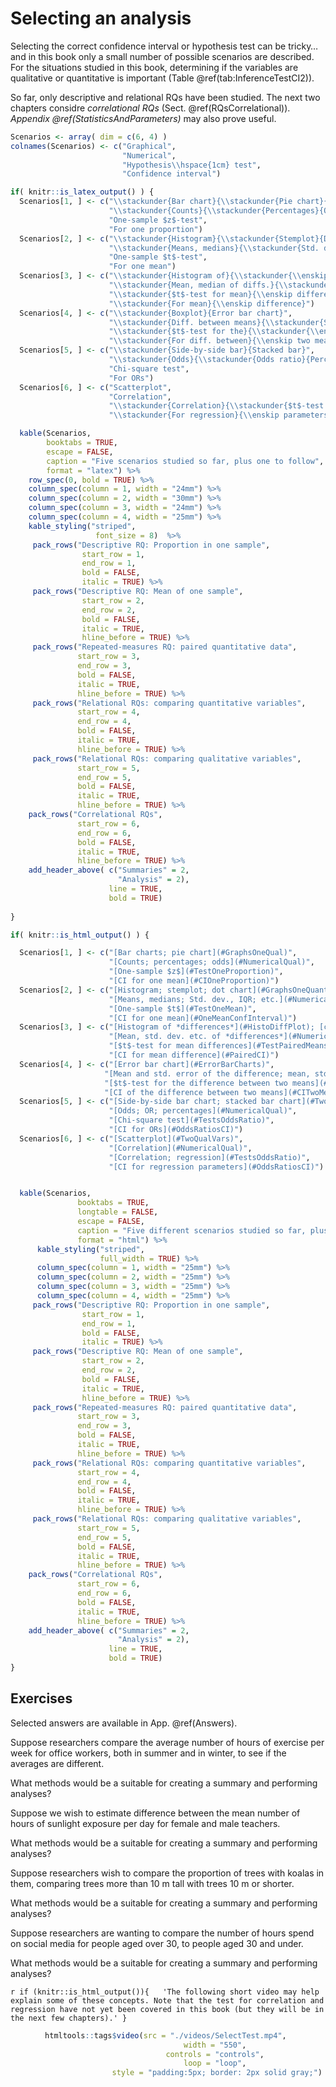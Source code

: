 # Selecting an analysis {#SelectTest}
\index{Hypothesis testing!selecting}\index{Confidence intervals!selecting}

Selecting the correct confidence interval or hypothesis test can be tricky... and in this book only a small number of possible scenarios are described.
For the situations studied in this book, determining if the variables are qualitative or quantitative is important (Table\ \@ref(tab:InferenceTestCI2)).

So far,  only descriptive and relational RQs have been studied.
The next two chapters considre *correlational RQs* (Sect.\ \@ref(RQsCorrelational)).
*Appendix\ \@ref(StatisticsAndParameters)* may also prove useful.





```r
Scenarios <- array( dim = c(6, 4) )
colnames(Scenarios) <- c("Graphical",
                         "Numerical",
                         "Hypothesis\\hspace{1cm} test",
                         "Confidence interval")

if( knitr::is_latex_output() ) {
  Scenarios[1, ] <- c("\\stackunder{Bar chart}{\\stackunder{Pie chart}{Dotchart}}",
                      "\\stackunder{Counts}{\\stackunder{Percentages}{Odds}}",
                      "One-sample $z$-test",
                      "For one proportion")
  Scenarios[2, ] <- c("\\stackunder{Histogram}{\\stackunder{Stemplot}{Dot chart}}",
                      "\\stackunder{Means, medians}{\\stackunder{Std. dev., IQR}{Outliers, etc.}}",
                      "One-sample $t$-test",
                      "For one mean")
  Scenarios[3, ] <- c("\\stackunder{Histogram of}{\\stackunder{\\enskip differences}{Case-profile}}",
                      "\\stackunder{Mean, median of diffs.}{\\stackunder{Std. dev., IQR of diffs.}{Outliers, etc.}}",
                      "\\stackunder{$t$-test for mean}{\\enskip differences}",
                      "\\stackunder{For mean}{\\enskip difference}")
  Scenarios[4, ] <- c("\\stackunder{Boxplot}{Error bar chart}",
                      "\\stackunder{Diff. between means}{\\stackunder{Std. err. of difference}{Summary of both groups}}",
                      "\\stackunder{$t$-test for the}{\\stackunder{\\enskip difference between}{\\enskip two means}}",
                      "\\stackunder{For diff. between}{\\enskip two means}")
  Scenarios[5, ] <- c("\\stackunder{Side-by-side bar}{Stacked bar}",
                      "\\stackunder{Odds}{\\stackunder{Odds ratio}{Percentages}}",
                      "Chi-square test",
                      "For ORs")
  Scenarios[6, ] <- c("Scatterplot",
                      "Correlation",
                      "\\stackunder{Correlation}{\\stackunder{$t$-test for regression}{\\enskip parameters}}",
                      "\\stackunder{For regression}{\\enskip parameters}")

  kable(Scenarios,
        booktabs = TRUE,
        escape = FALSE,
        caption = "Five scenarios studied so far, plus one to follow",
        format = "latex") %>%
    row_spec(0, bold = TRUE) %>%
    column_spec(column = 1, width = "24mm") %>%
    column_spec(column = 2, width = "30mm") %>%
    column_spec(column = 3, width = "24mm") %>%
    column_spec(column = 4, width = "25mm") %>%
    kable_styling("striped",
                   font_size = 8)  %>%
     pack_rows("Descriptive RQ: Proportion in one sample",
                start_row = 1,
                end_row = 1,
                bold = FALSE,
                italic = TRUE) %>%
     pack_rows("Descriptive RQ: Mean of one sample",
                start_row = 2,
                end_row = 2,
                bold = FALSE,
                italic = TRUE,
                hline_before = TRUE) %>%
     pack_rows("Repeated-measures RQ: paired quantitative data",
               start_row = 3,
               end_row = 3,
               bold = FALSE,
               italic = TRUE,
               hline_before = TRUE) %>%
     pack_rows("Relational RQs: comparing quantitative variables",
               start_row = 4,
               end_row = 4,
               bold = FALSE,
               italic = TRUE,
               hline_before = TRUE) %>%
     pack_rows("Relational RQs: comparing qualitative variables",
               start_row = 5,
               end_row = 5,
               bold = FALSE,
               italic = TRUE,
               hline_before = TRUE) %>%
    pack_rows("Correlational RQs",
               start_row = 6,
               end_row = 6,
               bold = FALSE,
               italic = TRUE,
               hline_before = TRUE) %>%
    add_header_above( c("Summaries" = 2,
                        "Analysis" = 2),
                      line = TRUE,
                      bold = TRUE)
    
}

if( knitr::is_html_output() ) {

  Scenarios[1, ] <- c("[Bar charts; pie chart](#GraphsOneQual)",
                      "[Counts; percentages; odds](#NumericalQual)",
                      "[One-sample $z$](#TestOneProportion)",
                      "[CI for one mean](#CIOneProportion)")
  Scenarios[2, ] <- c("[Histogram; stemplot; dot chart](#GraphsOneQuant)",
                      "[Means, medians; Std. dev., IQR; etc.](#NumericalQuant)",
                      "[One-sample $t$](#TestOneMean)",
                      "[CI for one mean](#OneMeanConfInterval)")
  Scenarios[3, ] <- c("[Histogram of *differences*](#HistoDiffPlot); [case-profile](#CaseProfilePlot)",
                      "[Mean, std. dev. etc. of *differences*](#NumericalQuant)",
                      "[$t$-test for mean differences](#TestPairedMeans)",
                      "[CI for mean difference](#PairedCI)")
  Scenarios[4, ] <- c("[Error bar chart](#ErrorBarCharts)",
                     "[Mean and std. error of the difference; mean, std. dev. etc. of *each* group](#NumericalQuant)",
                     "[$t$-test for the difference between two means](#TestTwoMeans)",
                     "[CI of the difference between two means](#CITwoMeans)")
  Scenarios[5, ] <- c("[Side-by-side bar chart; stacked bar chart](#TwoQualVars)",
                      "[Odds; OR; percentages](#NumericalQual)",
                      "[Chi-square test](#TestsOddsRatio)",
                      "[CI for ORs](#OddsRatiosCI)")
  Scenarios[6, ] <- c("[Scatterplot](#TwoQualVars)",
                      "[Correlation](#NumericalQual)",
                      "[Correlation; regression](#TestsOddsRatio)",
                      "[CI for regression parameters](#OddsRatiosCI)")


  kable(Scenarios,
               booktabs = TRUE,
               longtable = FALSE,
               escape = FALSE,
               caption = "Five different scenarios studied so far, plus one to follow",
               format = "html") %>%
      kable_styling("striped",
                    full_width = TRUE) %>%
      column_spec(column = 1, width = "25mm") %>%
      column_spec(column = 2, width = "25mm") %>%
      column_spec(column = 3, width = "25mm") %>%
      column_spec(column = 4, width = "25mm") %>%
     pack_rows("Descriptive RQ: Proportion in one sample",
                start_row = 1,
                end_row = 1,
                bold = FALSE,
                italic = TRUE) %>%
     pack_rows("Descriptive RQ: Mean of one sample",
                start_row = 2,
                end_row = 2,
                bold = FALSE,
                italic = TRUE,
                hline_before = TRUE) %>%
     pack_rows("Repeated-measures RQ: paired quantitative data",
               start_row = 3,
               end_row = 3,
               bold = FALSE,
               italic = TRUE,
               hline_before = TRUE) %>%
     pack_rows("Relational RQs: comparing quantitative variables",
               start_row = 4,
               end_row = 4,
               bold = FALSE,
               italic = TRUE,
               hline_before = TRUE) %>%
     pack_rows("Relational RQs: comparing qualitative variables",
               start_row = 5,
               end_row = 5,
               bold = FALSE,
               italic = TRUE,
               hline_before = TRUE) %>%
    pack_rows("Correlational RQs",
               start_row = 6,
               end_row = 6,
               bold = FALSE,
               italic = TRUE,
               hline_before = TRUE) %>%
    add_header_above( c("Summaries" = 2,
                        "Analysis" = 2),
                      line = TRUE,
                      bold = TRUE)
}

```






<!-- ```{r InferenceTestCI} -->
<!-- Scenarios <- array( dim = c(6, 5) ) -->
<!-- colnames(Scenarios) <- c("Scenario", -->
<!--                          "Graphical", -->
<!--                          "Numerical", -->
<!--                          "\\stackunder{Hypothesis}{test}", -->
<!--                          "\\stackunder{Confidence}{interval}") -->


<!-- if( knitr::is_latex_output() ) { -->
<!--   Scenarios[1, ] <- c("\\stackunder{Proportion in}{one sample}", -->
<!--                       "\\stackunder{Bar chart;}{\\stackunder{pie chart;}{dotchart}}", -->
<!--                       "\\stackunder{Counts;}{\\stackunder{percentages;}{odds}}", -->
<!--                       "\\stackunder{One-sample}{$z$-test}", -->
<!--                       "\\stackunder{For one}{proportion}") -->
<!--   Scenarios[2, ] <- c("\\stackunder{Means in}{one sample}", -->
<!--                       "\\stackunder{Histogram;}{\\stackunder{stemplot;}{dot chart}}", -->
<!--                       "\\stackunder{Means, medians;}{\\stackunder{Std. dev., IQR;}{outliers, etc.}}", -->
<!--                       "\\stackunder{One-sample}{$t$-test}", -->
<!--                       "For one mean") -->
<!--   Scenarios[3, ] <- c("\\stackunder{Comparing quant.}{\\stackunder{vars: within}{-individuals (paired)}}", -->
<!--                       "\\stackunder{Histogram of \\emph{diffs.};}{case-profile}", -->
<!--                       "\\stackunder{Of the}{\\stackunder{difference, and}{for each group}}", -->
<!--                       "\\stackunder{$t$-test for}{mean diffs.}", -->
<!--                       "For mean diff.") -->
<!--   Scenarios[4, ] <- c("\\stackunder{Comparing quant.}{\\stackunder{vars: between}{-individuals}}", -->
<!--                       "\\stackunder{Boxplot;}{error bar chart}", -->
<!--                       "\\stackunder{For each group;}{\\stackunder{difference between}{\\stackunder{means; std.\\ error of}{of diff. between means}}}", -->
<!--                       "\\stackunder{$t$-test for the}{\\stackunder{diff. between}{two means}}",  -->
<!--                       "\\stackunder{For diff.}{\\stackunder{between two}{means}}") -->
<!--   Scenarios[5, ] <- c("\\stackunder{Comparing qual.}{\\stackunder{vars: between}{-individuals}}", -->
<!--                       "\\stackunder{Side-by-side}{\\stackunder{bar chart;}{stacked bar chart}}", -->
<!--                       "\\stackunder{Odds;}{\\stackunder{OR;}{percentages}}", -->
<!--                       "Chi-square test", -->
<!--                       "For ORs") -->
<!--   Scenarios[6, ] <- c("\\stackunder{Connection}{\\stackunder{between}{quant. vars}}", -->
<!--                       "Scatterplot", -->
<!--                       "Correlation", -->
<!--                       "\\stackunder{Correlation;}{\\stackunder{$t$-test for}{\\stackunder{regression}{parameters}}}", -->
<!--                       "\\stackunder{For regression}{parameters}") -->

<!--   kable(Scenarios, -->
<!--         booktabs = TRUE, -->
<!--         longtable = FALSE, -->
<!--         escape = FALSE, -->
<!--         linesep = "\\addlinespace\\addlinespace", -->
<!--         # align = c("p{20mm}", "p{25mm}", "p{25mm}", "p{25mm}", "p{20mm}"), -->
<!--         caption = "Five scenarios studied so far, plus one to follow", -->
<!--         format = "latex") %>% -->
<!--     kable_styling(font_size = 9) %>% -->
<!--     row_spec(0, bold = TRUE) %>% -->
<!--     column_spec(1, italic = TRUE) %>% -->
<!--     add_header_above( c(" ",  -->
<!--                         "Summaries" = 2, -->
<!--                         "Analysis" = 2), -->
<!--                       bold = TRUE) -->
<!-- }                  -->
<!-- if( knitr::is_html_output() ) { -->
<!--   Scenarios[1, ] <- c("Proportion in one sample", -->
<!--                       "Bar chart; pie chart; dotchart", -->
<!--                       "Counts; percentages; odds", -->
<!--                       "One-sample $z$-test", -->
<!--                       "For one proportion") -->
<!--   Scenarios[2, ] <- c("Means in one sample", -->
<!--                       "Histogram; stemplot; dot chart", -->
<!--                       "Means, medians; Std. dev., IQR; outliers, etc.", -->
<!--                       "One-sample $t$-test", -->
<!--                       "For one mean") -->
<!--   Scenarios[3, ] <- c("Comparing quant. vars: within-individuals (paired)", -->
<!--                       "Histogram of diffs.; case-profile", -->
<!--                       "Of the difference, and each group", -->
<!--                       "$t$-test for mean diffs.", -->
<!--                       "For mean diff") -->
<!--   Scenarios[4, ] <- c("Comparing quant. vars: between-individuals", -->
<!--                       "Boxplot; error bar chart", -->
<!--                       "Diff. between means; std. error of diff.; For each group", -->
<!--                       "$t$-test for the diff. between two means", -->
<!--                       "For diff. between two means") -->
<!--   Scenarios[5, ] <- c("Comparing qual. vars: between-individuals", -->
<!--                       "Side-by-side bar chart; stacked bar chart", -->
<!--                       "Odds; OR; percentages", -->
<!--                       "Chi-square test", -->
<!--                       "For ORs") -->
<!--   Scenarios[6, ] <- c("Connection between quant. vars", -->
<!--                       "Scatterplot", -->
<!--                       "Correlation", -->
<!--                       "Correlation; $t$-test for regression parameters", -->
<!--                       "For regression parameters") -->

<!--   kable(Scenarios, -->
<!--         booktabs = TRUE, -->
<!--         longtable = FALSE, -->
<!--         escape = FALSE, -->
<!--         linesep = "\\addlinespace\\addlinespace", -->
<!--         # align = c("p{20mm}", "p{25mm}", "p{25mm}", "p{25mm}", "p{20mm}"), -->
<!--         caption = "Five scenarios studied so far, plus one to follow", -->
<!--         format = "latex") %>% -->
<!--     kable_styling(font_size = 9) %>% -->
<!--     row_spec(0, bold = TRUE) %>% -->
<!--     column_spec(1, italic = TRUE) %>% -->
<!--     add_header_above( c(" ",  -->
<!--                         "Summaries" = 2, -->
<!--                         "Analysis" = 2), -->
<!--                       bold = TRUE) -->
<!-- }                  -->

<!-- ``` -->



## Exercises {#SelectTestExercises}

Selected answers are available in App.\ \@ref(Answers).


:::{.exercise #Method1}
Suppose researchers compare the average number of hours of exercise per week for office workers, both in summer and in winter, to see if the averages are different.  

What methods would be a suitable for creating a summary and performing analyses?
:::

:::{.exercise #Method2}
Suppose we wish to estimate difference between the mean number of hours of sunlight exposure per day for female and male teachers.  

What methods would be a suitable for creating a summary and performing analyses?
:::

:::{.exercise #Method3}
Suppose researchers wish to compare the proportion of trees with koalas in them, comparing trees more than $10$\ m tall with trees $10$\ m or shorter.  

What methods would be a suitable for creating a summary and performing analyses?
:::

:::{.exercise #Method4}
Suppose researchers are wanting to compare the number of hours spend on social media for people aged over $30$, to people aged $30$ and under.  

What methods would be a suitable for creating a summary and performing analyses?
:::

 
`r if (knitr::is_html_output()){
  'The following short video may help explain some of these concepts. Note that the test for correlation and regression have not yet been covered in this book (but they will be in the next few chapters).'
}`


<div style="text-align:center;">
```r
htmltools::tags$video(src = "./videos/SelectTest.mp4", 
                      width = "550", 
                      controls = "controls", 
                      loop = "loop", 
                      style = "padding:5px; border: 2px solid gray;")
```
</div>


